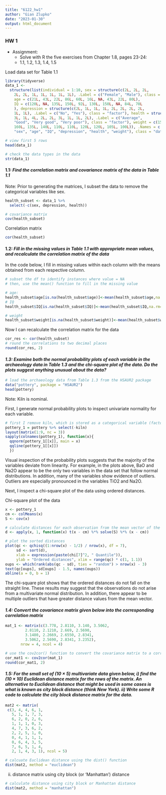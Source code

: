 ```yaml
---
title: "6122_hw1"
author: "Gian Zlupko"
date: "2023-01-30"
output: html_document
---
```

###  HW 1 

* Assignment: 
  * Solve with R the five exercises from Chapter 1.8, pages 23-24:
  * 1.1, 1.2, 1.3, 1.4, 1.5


Load data set for Table 1.1
```r
library(tidyverse)
data_1 <-
  structure(list(individual = 1:10, sex = structure(c(2L, 2L, 2L,
    2L, 2L, 1L, 1L, 1L, 1L, 1L), .Label = c("Female", "Male"), class = "factor"),
    age = c(21L, 43L, 22L, 86L, 60L, 16L, NA, 43L, 22L, 80L),
    IQ = c(120L, NA, 135L, 150L, 92L, 130L, 150L, NA, 84L, 70L
    ), depression = structure(c(2L, 1L, 1L, 1L, 2L, 2L, 2L, 2L,
    1L, 1L), .Label = c("No", "Yes"), class = "factor"), health = structure(c(3L,
    3L, 1L, 4L, 2L, 2L, 3L, 1L, 1L, 2L), .Label = c("Average",
    "Good", "Very good", "Very poor"), class = "factor"), weight = c(150L,
    160L, 135L, 140L, 110L, 110L, 120L, 120L, 105L, 100L)), .Names = c("individual",
    "sex", "age", "IQ", "depression", "health", "weight"), class = "data.frame", row.names = c(NA, -10L))

# view first 5 rows 
head(data_1) 

# check the data types in the data
str(data_1) 
```
 
#### 1.1: *Find the correlation matrix and covariance matrix of the data in Table 1.1*

Note: Prior to generating the matrices, I subset the data to remove the categorical variables like sex. 
```r
health_subset <- data_1 %>% 
  select(-c(sex, depression, health))   

# covariance matrix
cov(health_subset) 
```

Correlation matrix 
```r
cor(health_subset) 
```


#### 1.2: *Fill in the missing values in Table 1.1 with appropriate mean values, and recalculate the correlation matrix of the data*


In the code below, I fill in missing values within each column with the means obtained from each respective column. 
```r
# subset the df to identify instances where value = NA
# then, use the mean() function to fill in the missing value 

# age: 
health_subset$age[is.na(health_subset$age)]<-mean(health_subset$age,na.rm=TRUE)
# IQ 
health_subset$IQ[is.na(health_subset$IQ)]<-mean(health_subset$IQ,na.rm=TRUE)

# weight 
health_subset$weight[is.na(health_subset$weight)]<-mean(health_subset$weight,na.rm=TRUE)
```

Now I can recalculate the correlation matrix for the data 

```r
cor_res <- cor(health_subset) 
# round the correlations to two decimal places 
round(cor_res, 2)
```


#### *1.3: Examine both the normal probability plots of each variable in the archaeology data in Table 1.3 and the chi-square plot of the data. Do the plots suggest anything unusual about the data?* 

```r
# load the archaeology data from Table 1.3 from the HSAUR2 package 
data("pottery", package = "HSAUR2")
head(pottery) 
```
Note: Kiln is nominal.

First, I generate normal probability plots to inspect univariate normality for each variable. 
```r
# first I remove kiln, which is stored as a categorical variable (factor type) in R
pottery_1 = pottery %>% select(-kiln)
layout(matrix(1:9, nc = 3))
sapply(colnames(pottery_1), function(x){ 
  qqnorm(pottery_1[[x]], main = x)
  qqline(pottery_1[[x]])
  })
```

Visual inspection of the probability plots suggests that the majority of the variables deviate from linearity. For example, in the plots above, BaO and Na2O appear to be the only two variables in the data set that follow normal distributions. In addition, many of the variables show evidence of outliers. Outliers are especially pronounced in the variables TiO2 and Na2O. 

Next, I inspect a chi-square plot of the data using ordered distances.

Chi-square plot of the data 
```r
x <- pottery_1
cm <- colMeans(x)
S <- cov(x)

# calculate distances for each observation from the mean vector of the full sample 
d <- apply(x, 1, function(x) t(x - cm) %*% solve(S) %*% (x - cm))

# plot the sorted distances 
plot(qc <- qchisq((1:nrow(x) - 1/2) / nrow(x), df = 7), 
     sd <- sort(d),
     xlab = expression(paste(chi[7]^2, " Quantile")), 
     ylab = "Ordered distances", xlim = range(qc) * c(1, 1.1))
oups <- which(rank(abs(qc - sd), ties = "random") > nrow(x) - 3)
text(qc[oups], sd[oups] - 1.5, names(oups))
abline(a = 0, b = 1)

```
The chi-square plot shows that the ordered distances do not fall on the straight line. These results may suggest that the observations do not arise from a multivariate normal distribution. In addition, there appear to be multiple outliers that have greater distance values from the mean vector. 


#### *1.4: Convert the covariance matrix given below into the corresponding correlation matrix* 

```r

mat_1 <- matrix(c(3.778, 2.8110, 3.140, 3.5062, 
         2.8110, 2.1210, 2.669, 2.5690,
         3.1480, 2.2669, 2.6550, 2.8341,
         3.5062, 2.5690, 2.8341, 3.2352), 
       nrow = 4, ncol = 4)

# use the cov2cor() function to convert the covariance matrix to a correlation matrix 
cor_mat1 <- cov2cor(mat_1) 
round(cor_mat1, 2) 


```



#### *1.5: For the small set of (10 × 5) multivariate data given below, i) find the (10 × 10) Euclidean distance matrix for the rows of the matrix. An alternative to Euclidean distance that might be used in some cases is what is known as city block distance (think New York). ii) Write some R code to calculate the city block distance matrix for the data.* 

```r
mat2 <- matrix(
 c(3, 4, 4, 6, 1,
   5, 1, 1, 7, 3,
   6, 2, 0, 2, 6,
   1, 1, 1, 0, 3,
   4, 7, 3, 6, 2,
   2, 2, 5, 1, 0,
   0, 4, 1, 1, 1,
   0, 6, 4, 3, 5,
   7, 6, 5, 1, 4,
   2, 1, 4, 3, 1), ncol = 5)

# calcuate Euclidean distance using the dist() function
dist(mat2, method = "euclidean")

```

ii) distance matrix using city block (or 'Manhattan') distance
```r
# calculate distance using city block or Manhattan distance 
dist(mat2, method = "manhattan")
```

















